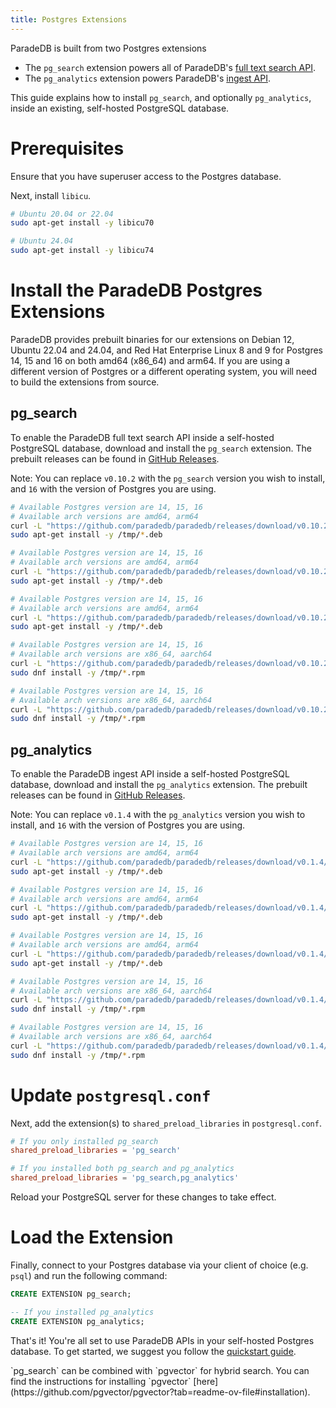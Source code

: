 ```yaml
---
title: Postgres Extensions
---
```


ParadeDB is built from two Postgres extensions

- The `pg_search` extension powers all of ParadeDB's [full text search API](/api-reference).
- The `pg_analytics` extension powers ParadeDB's [ingest API](/ingest).

This guide explains how to install `pg_search`, and optionally `pg_analytics`, inside an existing, self-hosted PostgreSQL database.

# Prerequisites

Ensure that you have superuser access to the Postgres database.

Next, install `libicu`.

```bash
# Ubuntu 20.04 or 22.04
sudo apt-get install -y libicu70

# Ubuntu 24.04
sudo apt-get install -y libicu74
```

# Install the ParadeDB Postgres Extensions

ParadeDB provides prebuilt binaries for our extensions on Debian 12, Ubuntu 22.04 and 24.04, and Red Hat Enterprise Linux 8 and 9 for Postgres 14, 15 and 16 on both amd64 (x86_64) and arm64.
If you are using a different version of Postgres or a different operating system, you will need to build the extensions from source.

## pg_search

To enable the ParadeDB full text search API inside a self-hosted PostgreSQL database, download and install the `pg_search` extension. The prebuilt releases can be found in [GitHub Releases](https://github.com/paradedb/paradedb/releases/latest).

Note: You can replace `v0.10.2` with the `pg_search` version you wish to install, and `16` with the version of Postgres you are using.

<CodeGroup>

```bash Ubuntu 24.04
# Available Postgres version are 14, 15, 16
# Available arch versions are amd64, arm64
curl -L "https://github.com/paradedb/paradedb/releases/download/v0.10.2/postgresql-16-pg-search_0.10.2-1PARADEDB-noble_amd64.deb" -o /tmp/pg_search.deb
sudo apt-get install -y /tmp/*.deb
```

```bash Ubuntu 22.04
# Available Postgres version are 14, 15, 16
# Available arch versions are amd64, arm64
curl -L "https://github.com/paradedb/paradedb/releases/download/v0.10.2/postgresql-16-pg-search_0.10.2-1PARADEDB-jammy_amd64.deb" -o /tmp/pg_search.deb
sudo apt-get install -y /tmp/*.deb
```

```bash Debian 12
# Available Postgres version are 14, 15, 16
# Available arch versions are amd64, arm64
curl -L "https://github.com/paradedb/paradedb/releases/download/v0.10.2/postgresql-16-pg-search_0.10.2-1PARADEDB-bookworm_amd64.deb" -o /tmp/pg_search.deb
sudo apt-get install -y /tmp/*.deb
```

```bash RHEL 9
# Available Postgres version are 14, 15, 16
# Available arch versions are x86_64, aarch64
curl -L "https://github.com/paradedb/paradedb/releases/download/v0.10.2/pg_search_16-0.10.2-1PARADEDB.el9.x86_64.rpm" -o /tmp/pg_search.rpm
sudo dnf install -y /tmp/*.rpm
```

```bash RHEL 8
# Available Postgres version are 14, 15, 16
# Available arch versions are x86_64, aarch64
curl -L "https://github.com/paradedb/paradedb/releases/download/v0.10.2/pg_search_16-0.10.2-1PARADEDB.el8.x86_64.rpm" -o /tmp/pg_search.rpm
sudo dnf install -y /tmp/*.rpm
```

</CodeGroup>

## pg_analytics

To enable the ParadeDB ingest API inside a self-hosted PostgreSQL database, download and install the `pg_analytics` extension. The prebuilt releases can be found in [GitHub Releases](https://github.com/paradedb/pg_analytics/releases/latest).

Note: You can replace `v0.1.4` with the `pg_analytics` version you wish to install, and `16` with the version of Postgres you are using.

<CodeGroup>

```bash Ubuntu 24.04
# Available Postgres version are 14, 15, 16
# Available arch versions are amd64, arm64
curl -L "https://github.com/paradedb/paradedb/releases/download/v0.1.4/postgresql-16-pg-analytics_0.1.4-1PARADEDB-noble_amd64.deb" -o /tmp/pg_analytics.deb
sudo apt-get install -y /tmp/*.deb
```

```bash Ubuntu 22.04
# Available Postgres version are 14, 15, 16
# Available arch versions are amd64, arm64
curl -L "https://github.com/paradedb/paradedb/releases/download/v0.1.4/postgresql-16-pg-analytics_0.1.4-1PARADEDB-jammy_amd64.deb" -o /tmp/pg_analytics.deb
sudo apt-get install -y /tmp/*.deb
```

```bash Debian 12
# Available Postgres version are 14, 15, 16
# Available arch versions are amd64, arm64
curl -L "https://github.com/paradedb/paradedb/releases/download/v0.1.4/postgresql-16-pg-analytics_0.1.4-1PARADEDB-bookworm_amd64.deb" -o /tmp/pg_analytics.deb
sudo apt-get install -y /tmp/*.deb
```

```bash RHEL 9
# Available Postgres version are 14, 15, 16
# Available arch versions are x86_64, aarch64
curl -L "https://github.com/paradedb/paradedb/releases/download/v0.1.4/pg_analytics_16-0.1.4-1PARADEDB.el9.x86_64.rpm" -o /tmp/pg_analytics.rpm
sudo dnf install -y /tmp/*.rpm
```

```bash RHEL 8
# Available Postgres version are 14, 15, 16
# Available arch versions are x86_64, aarch64
curl -L "https://github.com/paradedb/paradedb/releases/download/v0.1.4/pg_analytics_16-0.1.4-1PARADEDB.el8.x86_64.rpm" -o /tmp/pg_analytics.rpm
sudo dnf install -y /tmp/*.rpm
```

</CodeGroup>

# Update `postgresql.conf`

Next, add the extension(s) to `shared_preload_libraries` in `postgresql.conf`.

```conf
# If you only installed pg_search
shared_preload_libraries = 'pg_search'

# If you installed both pg_search and pg_analytics
shared_preload_libraries = 'pg_search,pg_analytics'
```

Reload your PostgreSQL server for these changes to take effect.

# Load the Extension

Finally, connect to your Postgres database via your client of choice (e.g. `psql`) and run the following command:

```sql
CREATE EXTENSION pg_search;

-- If you installed pg_analytics
CREATE EXTENSION pg_analytics;
```

That's it! You're all set to use ParadeDB APIs in your self-hosted Postgres database. To get started, we suggest you follow the [quickstart guide](/api-reference/getting-started/quickstart).

<Note>
  `pg_search` can be combined with `pgvector` for hybrid search. You can find
  the instructions for installing `pgvector`
  [here](https://github.com/pgvector/pgvector?tab=readme-ov-file#installation).
</Note>
